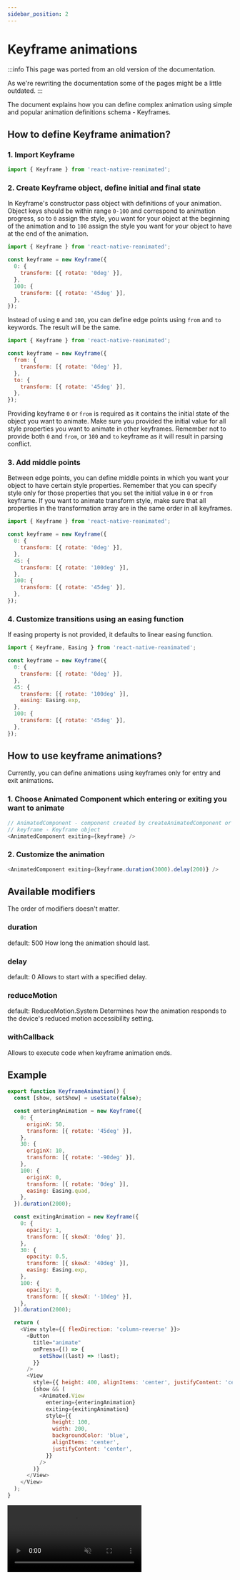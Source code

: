 ```yaml
---
sidebar_position: 2
---
```


# Keyframe animations

:::info
This page was ported from an old version of the documentation.

As we're rewriting the documentation some of the pages might be a little outdated.
:::

The document explains how you can define complex animation using simple and popular animation definitions schema - Keyframes.

## How to define Keyframe animation?

### 1. Import Keyframe

```js
import { Keyframe } from 'react-native-reanimated';
```

### 2. Create Keyframe object, define initial and final state

In Keyframe's constructor pass object with definitions of your animation. Object keys should be within range `0-100` and correspond to animation progress,
so to `0` assign the style, you want for your object at the beginning of the animation and to `100` assign the style you want for your object to have at the end of the animation.

```js
import { Keyframe } from 'react-native-reanimated';

const keyframe = new Keyframe({
  0: {
    transform: [{ rotate: '0deg' }],
  },
  100: {
    transform: [{ rotate: '45deg' }],
  },
});
```

Instead of using `0` and `100`, you can define edge points using `from` and `to` keywords. The result will be the same.

```js
import { Keyframe } from 'react-native-reanimated';

const keyframe = new Keyframe({
  from: {
    transform: [{ rotate: '0deg' }],
  },
  to: {
    transform: [{ rotate: '45deg' }],
  },
});
```

Providing keyframe `0` or `from` is required as it contains the initial state of the object you want to animate.
Make sure you provided the initial value for all style properties you want to animate in other keyframes.
Remember not to provide both `0` and `from`, or `100` and `to` keyframe as it will result in parsing conflict.

### 3. Add middle points

Between edge points, you can define middle points in which you want your object to have certain style properties.
Remember that you can specify style only for those properties that you set the initial value in `0` or `from` keyframe.
If you want to animate transform style, make sure that all properties in the transformation array are in the same order in all keyframes.

```js
import { Keyframe } from 'react-native-reanimated';

const keyframe = new Keyframe({
  0: {
    transform: [{ rotate: '0deg' }],
  },
  45: {
    transform: [{ rotate: '100deg' }],
  },
  100: {
    transform: [{ rotate: '45deg' }],
  },
});
```

### 4. Customize transitions using an easing function

If easing property is not provided, it defaults to linear easing function.

```js
import { Keyframe, Easing } from 'react-native-reanimated';

const keyframe = new Keyframe({
  0: {
    transform: [{ rotate: '0deg' }],
  },
  45: {
    transform: [{ rotate: '100deg' }],
    easing: Easing.exp,
  },
  100: {
    transform: [{ rotate: '45deg' }],
  },
});
```

## How to use keyframe animations?

Currently, you can define animations using keyframes only for entry and exit animations.

### 1. Choose Animated Component which entering or exiting you want to animate

```js
// AnimatedComponent - component created by createAnimatedComponent or imported from Reanimated
// keyframe - Keyframe object
<AnimatedComponent exiting={keyframe} />
```

### 2. Customize the animation

```js
<AnimatedComponent exiting={keyframe.duration(3000).delay(200)} />
```

## Available modifiers

The order of modifiers doesn't matter.

### duration

default: 500
How long the animation should last.

### delay

default: 0
Allows to start with a specified delay.

### reduceMotion

default: ReduceMotion.System
Determines how the animation responds to the device's reduced motion accessibility setting.

### withCallback

Allows to execute code when keyframe animation ends.

## Example

```js
export function KeyframeAnimation() {
  const [show, setShow] = useState(false);

  const enteringAnimation = new Keyframe({
    0: {
      originX: 50,
      transform: [{ rotate: '45deg' }],
    },
    30: {
      originX: 10,
      transform: [{ rotate: '-90deg' }],
    },
    100: {
      originX: 0,
      transform: [{ rotate: '0deg' }],
      easing: Easing.quad,
    },
  }).duration(2000);

  const exitingAnimation = new Keyframe({
    0: {
      opacity: 1,
      transform: [{ skewX: '0deg' }],
    },
    30: {
      opacity: 0.5,
      transform: [{ skewX: '40deg' }],
      easing: Easing.exp,
    },
    100: {
      opacity: 0,
      transform: [{ skewX: '-10deg' }],
    },
  }).duration(2000);

  return (
    <View style={{ flexDirection: 'column-reverse' }}>
      <Button
        title="animate"
        onPress={() => {
          setShow((last) => !last);
        }}
      />
      <View
        style={{ height: 400, alignItems: 'center', justifyContent: 'center' }}>
        {show && (
          <Animated.View
            entering={enteringAnimation}
            exiting={exitingAnimation}
            style={{
              height: 100,
              width: 200,
              backgroundColor: 'blue',
              alignItems: 'center',
              justifyContent: 'center',
            }}
          />
        )}
      </View>
    </View>
  );
}
```

<video
  src="https://user-images.githubusercontent.com/48885911/125463255-04502655-3147-4d15-ae5b-f327666eadff.mov"
  controls="controls"
  muted="muted"></video>
